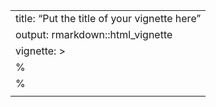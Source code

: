 ---
title: "Put the title of your vignette here"
output: rmarkdown::html_vignette
vignette: > 
%\VignetteIndexEntry{Put the title of your vignette here}
%\VignetteEngine{knitr::rmarkdown}
\usepackage[utf8]{inputenc}
---